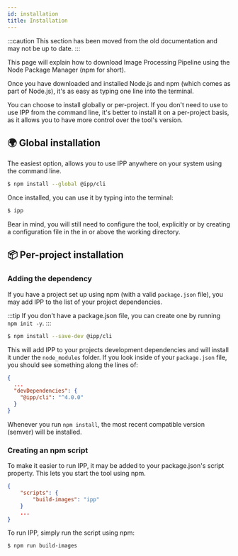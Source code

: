 ```yaml
---
id: installation
title: Installation
---
```


:::caution
This section has been moved from the old documentation and may not be up to date.
:::

This page will explain how to download Image Processing Pipeline using the Node Package Manager (npm for short).

Once you have downloaded and installed Node.js and npm (which comes as part of Node.js), it's as easy as typing one line into the terminal.

You can choose to install globally or per-project. If you don't need to use to use IPP from the command line, it's better to install it on a per-project basis, as it allows you to have more control over the tool's version.

## 🌍 Global installation

The easiest option, allows you to use IPP anywhere on your system using the command line.

```bash
$ npm install --global @ipp/cli
```

Once installed, you can use it by typing into the terminal:

```bash
$ ipp
```

Bear in mind, you will still need to configure the tool, explicitly or by creating a configuration file in the in or above the working directory.

## 📦 Per-project installation

### Adding the dependency

If you have a project set up using npm (with a valid `package.json` file), you may add IPP to the list of your project dependencies.

:::tip
If you don't have a package.json file, you can create one by running `npm init -y`.
:::

```bash
$ npm install --save-dev @ipp/cli
```

This will add IPP to your projects development dependencies and will install it under the `node_modules` folder. If you look inside of your `package.json` file, you should see something along the lines of:

```json
{
  ...
  "devDependencies": {
    "@ipp/cli": "^4.0.0"
  }
}
```

Whenever you run `npm install`, the most recent compatible version (semver) will be installed.

### Creating an npm script

To make it easier to run IPP, it may be added to your package.json's script property. This lets you start the tool using npm.

```json
{
    "scripts": {
        "build-images": "ipp"
    }
    ...
}
```

To run IPP, simply run the script using npm:

```bash
$ npm run build-images
```

